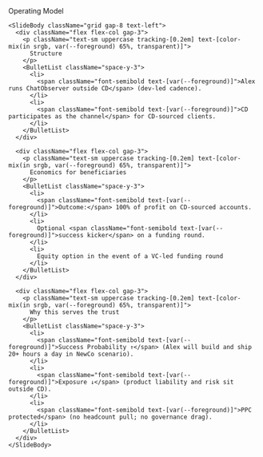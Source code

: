 <div className="flex h-full w-full flex-col">
  <div className="flex flex-1 flex-col gap-10 px-8 py-6 w-full max-w-4xl mx-auto">
    <SlideHeader eyebrow="Operating Model">
      Operating Model
    </SlideHeader>

    <SlideBody className="grid gap-8 text-left">
      <div className="flex flex-col gap-3">
        <p className="text-sm uppercase tracking-[0.2em] text-[color-mix(in srgb, var(--foreground) 65%, transparent)]">
          Structure
        </p>
        <BulletList className="space-y-3">
          <li>
            <span className="font-semibold text-[var(--foreground)]">Alex runs ChatObserver outside CD</span> (dev-led cadence).
          </li>
          <li>
            <span className="font-semibold text-[var(--foreground)]">CD participates as the channel</span> for CD-sourced clients.
          </li>
        </BulletList>
      </div>

      <div className="flex flex-col gap-3">
        <p className="text-sm uppercase tracking-[0.2em] text-[color-mix(in srgb, var(--foreground) 65%, transparent)]">
          Economics for beneficiaries
        </p>
        <BulletList className="space-y-3">
          <li>
            <span className="font-semibold text-[var(--foreground)]">Outcome:</span> 100% of profit on CD-sourced accounts.
          </li>
          <li>
            Optional <span className="font-semibold text-[var(--foreground)]">success kicker</span> on a funding round.
          </li>
          <li>
            Equity option in the event of a VC-led funding round
          </li>
        </BulletList>
      </div>

      <div className="flex flex-col gap-3">
        <p className="text-sm uppercase tracking-[0.2em] text-[color-mix(in srgb, var(--foreground) 65%, transparent)]">
          Why this serves the trust
        </p>
        <BulletList className="space-y-3">
          <li>
            <span className="font-semibold text-[var(--foreground)]">Success Probability ↑</span> (Alex will build and ship 20+ hours a day in NewCo scenario).
          </li>
          <li>
            <span className="font-semibold text-[var(--foreground)]">Exposure ↓</span> (product liability and risk sit outside CD).
          </li>
          <li>
            <span className="font-semibold text-[var(--foreground)]">PPC protected</span> (no headcount pull; no governance drag).
          </li>
        </BulletList>
      </div>
    </SlideBody>
  </div>
</div>
